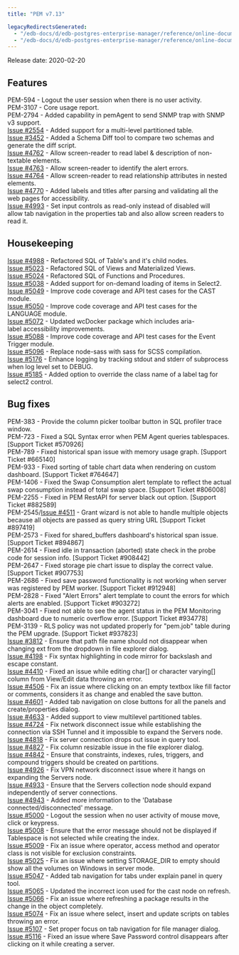 ```yaml
---
title: "PEM v7.13"

legacyRedirectsGenerated:
  - "/edb-docs/d/edb-postgres-enterprise-manager/reference/online-documentation/8.0/pem_release_notes_7_13.html"
  - "/edb-docs/d/edb-postgres-enterprise-manager/reference/online-documentation/latest/pem_release_notes_7_13.html"
---
```


Release date: 2020-02-20

## Features

PEM-594 - Logout the user session when there is no user activity.  
PEM-3107 - Core usage report.  
PEM-2794 - Added capability in pemAgent to send SNMP trap with SNMP v3 support.  
[Issue #2554](https://redmine.postgresql.org/issues/2554) - Added support for a multi-level partitioned table.  
[Issue #3452](https://redmine.postgresql.org/issues/3452) - Added a Schema Diff tool to compare two schemas and generate the diff script.  
[Issue #4762](https://redmine.postgresql.org/issues/4762) - Allow screen-reader to read label & description of non-textable elements.  
[Issue #4763](https://redmine.postgresql.org/issues/4763) - Allow screen-reader to identify the alert errors.  
[Issue #4764](https://redmine.postgresql.org/issues/4764) - Allow screen-reader to read relationship attributes in nested elements.  
[Issue #4770](https://redmine.postgresql.org/issues/4770) - Added labels and titles after parsing and validating all the web pages for accessibility.  
[Issue #4993](https://redmine.postgresql.org/issues/4993) - Set input controls as read-only instead of disabled will allow tab navigation in the properties tab and also allow screen readers to read it.

## Housekeeping

[Issue #4988](https://redmine.postgresql.org/issues/4988) - Refactored SQL of Table's and it's child nodes.  
[Issue #5023](https://redmine.postgresql.org/issues/5023) - Refactored SQL of Views and Materialized Views.  
[Issue #5024](https://redmine.postgresql.org/issues/5024) - Refactored SQL of Functions and Procedures.  
[Issue #5038](https://redmine.postgresql.org/issues/5038) - Added support for on-demand loading of items in Select2.  
[Issue #5049](https://redmine.postgresql.org/issues/5049) - Improve code coverage and API test cases for the CAST module.  
[Issue #5050](https://redmine.postgresql.org/issues/5050) - Improve code coverage and API test cases for the LANGUAGE module.  
[Issue #5072](https://redmine.postgresql.org/issues/5072) - Updated wcDocker package which includes aria-label accessibility improvements.  
[Issue #5088](https://redmine.postgresql.org/issues/5088) - Improve code coverage and API test cases for the Event Trigger module.  
[Issue #5096](https://redmine.postgresql.org/issues/5096) - Replace node-sass with sass for SCSS compilation.  
[Issue #5176](https://redmine.postgresql.org/issues/5176) - Enhance logging by tracking stdout and stderr of subprocess when log level set to DEBUG.  
[Issue #5185](https://redmine.postgresql.org/issues/5185) - Added option to override the class name of a label tag for select2 control.

## Bug fixes

PEM-383 - Provide the column picker toolbar button in SQL profiler trace window.  
PEM-723 - Fixed a SQL Syntax error when PEM Agent queries tablespaces. \[Support Ticket #570926]  
PEM-789 - Fixed historical span issue with memory usage graph. \[Support Ticket #665140]  
PEM-933 - Fixed sorting of table chart data when rendering on custom dashboard. \[Support Ticket #764647]  
PEM-1406 - Fixed the Swap Consumption alert template to reflect the actual swap consumption instead of total swap space. \[Support Ticket #806008]  
PEM-2255 - Fixed in PEM RestAPI for server black out option. \[Support Ticket #882589]  
PEM-2545/[Issue #4511](https://redmine.postgresql.org/issues/4511) - Grant wizard is not able to handle multiple objects because all objects are passed as query string URL \[Support Ticket #897419]  
PEM-2573 - Fixed for shared_buffers dashboard's historical span issue. \[Support Ticket #894867]  
PEM-2614 - Fixed idle in transaction (aborted) state check in the probe code for session info. \[Support Ticket #908442]  
PEM-2647 - Fixed storage pie chart issue to display the correct value. \[Support Ticket #907753]  
PEM-2686 - Fixed save password functionality is not working when server was registered by PEM worker. \[Support Ticket #912948]  
PEM-2828 - Fixed "Alert Errors" alert template to count the errors for which alerts are enabled. \[Support Ticket #903272]  
PEM-3041 - Fixed not able to see the agent status in the PEM Monitoring dashboard due to numeric overflow error. \[Support Ticket #934778]  
PEM-3139 - RLS policy was not updated properly for "pem.job" table during the PEM upgrade. \[Support Ticket #937823]  
[Issue #3812](https://redmine.postgresql.org/issues/3812) - Ensure that path file name should not disappear when changing ext from the dropdown in file explorer dialog.  
[Issue #4198](https://redmine.postgresql.org/issues/4198) - Fix syntax highlighting in code mirror for backslash and escape constant.  
[Issue #4410](https://redmine.postgresql.org/issues/4410) - Fixed an issue while editing char\[] or character varying\[] column from View/Edit data throwing an error.  
[Issue #4506](https://redmine.postgresql.org/issues/4506) - Fix an issue where clicking on an empty textbox like fill factor or comments, considers it as change and enabled the save button.  
[Issue #4601](https://redmine.postgresql.org/issues/4601) - Added tab navigation on close buttons for all the panels and create/properties dialog.  
[Issue #4633](https://redmine.postgresql.org/issues/4633) - Added support to view multilevel partitioned tables.  
[Issue #4724](https://redmine.postgresql.org/issues/4724) - Fix network disconnect issue while establishing the connection via SSH Tunnel and it impossible to expand the Servers node.  
[Issue #4818](https://redmine.postgresql.org/issues/4818) - Fix server connection drops out issue in query tool.  
[Issue #4827](https://redmine.postgresql.org/issues/4827) - Fix column resizable issue in the file explorer dialog.  
[Issue #4842](https://redmine.postgresql.org/issues/4842) - Ensure that constraints, indexes, rules, triggers, and compound triggers should be created on partitions.  
[Issue #4926](https://redmine.postgresql.org/issues/4926) - Fix VPN network disconnect issue where it hangs on expanding the Servers node.  
[Issue #4933](https://redmine.postgresql.org/issues/4933) - Ensure that the Servers collection node should expand independently of server connections.  
[Issue #4943](https://redmine.postgresql.org/issues/4943) - Added more information to the 'Database connected/disconnected' message.  
[Issue #5000](https://redmine.postgresql.org/issues/5000) - Logout the session when no user activity of mouse move, click or keypress.  
[Issue #5008](https://redmine.postgresql.org/issues/5008) - Ensure that the error message should not be displayed if Tablespace is not selected while creating the index.  
[Issue #5009](https://redmine.postgresql.org/issues/5009) - Fix an issue where operator, access method and operator class is not visible for exclusion constraints.  
[Issue #5025](https://redmine.postgresql.org/issues/5025) - Fix an issue where setting STORAGE_DIR to empty should show all the volumes on Windows in server mode.  
[Issue #5047](https://redmine.postgresql.org/issues/5047) - Added tab navigation for tabs under explain panel in query tool.  
[Issue #5065](https://redmine.postgresql.org/issues/5065) - Updated the incorrect icon used for the cast node on refresh.  
[Issue #5066](https://redmine.postgresql.org/issues/5066) - Fix an issue where refreshing a package results in the change in the object completely.  
[Issue #5074](https://redmine.postgresql.org/issues/5074) - Fix an issue where select, insert and update scripts on tables throwing an error.  
[Issue #5107](https://redmine.postgresql.org/issues/5107) - Set proper focus on tab navigation for file manager dialog.  
[Issue #5116](https://redmine.postgresql.org/issues/5116) - Fixed an issue where Save Password control disappears after clicking on it while creating a server.
